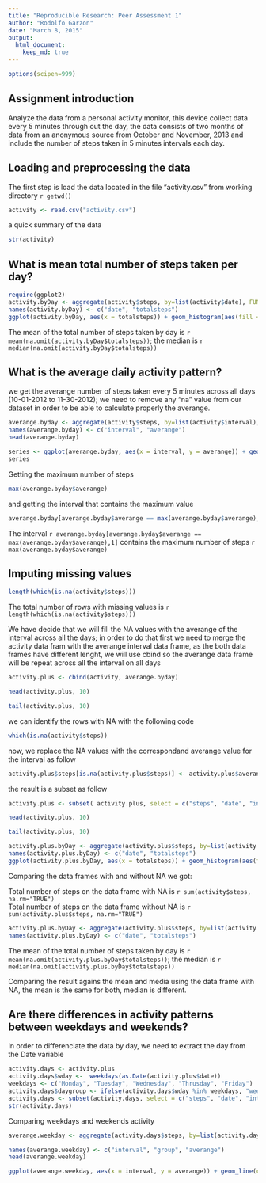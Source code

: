 ```yaml
---
title: "Reproducible Research: Peer Assessment 1"
author: "Rodolfo Garzon"
date: "March 8, 2015"
output: 
  html_document:
    keep_md: true
---
```


```r
options(scipen=999)
```

## Assignment introduction
Analyze the data from a personal activity monitor, this device collect data every 5 minutes through out the day, the data consists of two months of data from an anonymous source from October and November, 2013 and include the number of steps taken in 5 minutes intervals each day.


## Loading and preprocessing the data
The first step is load the data located in the file "activity.csv" from working directory `r getwd()`
```r
activity <- read.csv("activity.csv")
```
a quick summary of the data
```r
str(activity)
```

## What is mean total number of steps taken per day?

```r
require(ggplot2)
activity.byDay <- aggregate(activity$steps, by=list(activity$date), FUN="sum")
names(activity.byDay) <- c("date", "totalsteps")
ggplot(activity.byDay, aes(x = totalsteps)) + geom_histogram(aes(fill = ..count..))

```

The mean of the total number of steps taken by day is `r mean(na.omit(activity.byDay$totalsteps))`; 
the median is `r median(na.omit(activity.byDay$totalsteps))`


## What is the average daily activity pattern?
we get the averange number of steps taken every 5 minutes across all days (10-01-2012 to 11-30-2012); we need to remove any "na" value from our dataset in order to be able to calculate properly the averange.

```r
averange.byday <- aggregate(activity$steps, by=list(activity$interval), FUN="mean", na.rm="TRUE")
names(averange.byday) <- c("interval", "averange")
head(averange.byday)

series <- ggplot(averange.byday, aes(x = interval, y = averange)) + geom_line() + xlab("5 min interval during the day") + ylab("averange number of steps")
series

```

Getting the maximum number of steps
```r
max(averange.byday$averange)
```

and getting the interval that contains the maximum value
```r
averange.byday[averange.byday$averange == max(averange.byday$averange),1]
```

The interval `r averange.byday[averange.byday$averange == max(averange.byday$averange),1]` contains the maximum number of steps `r max(averange.byday$averange)`



## Imputing missing values

```r
length(which(is.na(activity$steps)))
```

The total number of rows with missing values is `r length(which(is.na(activity$steps))) `

We have decide that we will fill the NA values with the averange of the interval across all the days; in order to do that first we need to merge the activity data fram with the averange interval data frame, as the both data frames have different lenght, we will use cbind so the averange data frame will be repeat across all the interval on all days

```r
activity.plus <- cbind(activity, averange.byday)
```

```r
head(activity.plus, 10)
```
```r
tail(activity.plus, 10)
```
we can identify the rows with NA with the following code
```r
which(is.na(activity$steps))
```

now, we replace the NA values with the correspondand averange value for the interval as follow

```r
activity.plus$steps[is.na(activity.plus$steps)] <- activity.plus$averange[is.na(activity.plus$steps)]
```

the result is a subset as follow
```r
activity.plus <- subset( activity.plus, select = c("steps", "date", "interval"))
```
```r
head(activity.plus, 10)
```
```r
tail(activity.plus, 10)
```

```r

activity.plus.byDay <- aggregate(activity.plus$steps, by=list(activity.plus$date), FUN="sum")
names(activity.plus.byDay) <- c("date", "totalsteps")
ggplot(activity.plus.byDay, aes(x = totalsteps)) + geom_histogram(aes(fill = ..count..))

```

Comparing the data frames with and without NA we got:  
  
Total number of steps on the data frame with NA is `r sum(activity$steps, na.rm="TRUE")`  
Total number of steps on the data frame without NA is `r sum(activity.plus$steps, na.rm="TRUE")`  


```r
activity.plus.byDay <- aggregate(activity.plus$steps, by=list(activity.plus$date), FUN="sum")
names(activity.plus.byDay) <- c("date", "totalsteps")
```

The mean of the total number of steps taken by day is `r mean(na.omit(activity.plus.byDay$totalsteps)) `; 
the median is `r median(na.omit(activity.plus.byDay$totalsteps))`

Comparing the result agains the mean and media using the data frame with NA, the mean is the same for both, median is different.


## Are there differences in activity patterns between weekdays and weekends?

In order to differenciate the data by day, we need to extract the day from the Date variable

```r
activity.days <- activity.plus
activity.days$wday <-  weekdays(as.Date(activity.plus$date))
weekdays <- c("Monday", "Tuesday", "Wednesday", "Thrusday", "Friday")
activity.days$daygroup <- ifelse(activity.days$wday %in% weekdays, "weekday", "weekend")
activity.days <- subset(activity.days, select = c("steps", "date", "interval", "daygroup"))
str(activity.days)
```

Comparing weekdays and weekends activity

```r
averange.weekday <- aggregate(activity.days$steps, by=list(activity.days$interval, activity.days$daygroup), FUN="mean", na.rm="TRUE")

names(averange.weekday) <- c("interval", "group", "averange") 
head(averange.weekday)

ggplot(averange.weekday, aes(x = interval, y = averange)) + geom_line(color = "blue") + facet_wrap(~group, ncol = 1) + ylab("averange number of steps")+ xlab("5 min interval during the day") 


```


